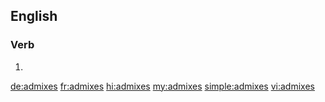 ==English==

===Verb===
{{head|en|verb form}}

# {{en-third-person singular of|admix}}

[[de:admixes]]
[[fr:admixes]]
[[hi:admixes]]
[[my:admixes]]
[[simple:admixes]]
[[vi:admixes]]